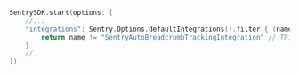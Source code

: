 ```swift
SentrySDK.start(options: [
    //...
    "integrations": Sentry.Options.defaultIntegrations().filter { (name) -> Bool in
        return name != "SentryAutoBreadcrumbTrackingIntegration" // This will disable  SentryAutoBreadcrumbTrackingIntegration
    }
    //...
])
```
